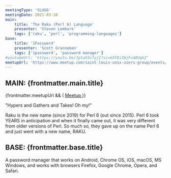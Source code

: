 ```yaml
---
meetingType: 'SLUUG'
meetingDate: 2021-03-10
main:
    title: 'The Raku (Perl 6) Language'
    presenter: 'Steven Lembark'
    tags: ['raku', 'perl', 'programming-languages']
base:
    title: '1Password'
    presenter: 'Scott Granneman'
    tags: ['1password', 'password manager']
#youtubeUrl: 'https://youtu.be/JptaX3v7yjI?si=kXYDiIWjFudAUqkZ'
meetupUrl: 'https://www.meetup.com/saint-louis-unix-users-group/events/276192063/'
---
```



## **MAIN:** {frontmatter.main.title}

<MeetingPresenter presenterName={frontmatter.main.presenter} />
{frontmatter.meetupUrl && (
    <a href={frontmatter.meetupUrl}>
        <Icon name="mdi:meetup" class="inline" />
        Meetup
    </a>
)}

"Hypers and Gathers and Takes! Oh my!"

Raku is the new name (since 2019) for Perl 6 (out since 2015). Perl 6 took YEARS in anticipation and when it finally came out, it was very different from older versions of Perl. So much so, they gave up on the name Perl 6 and just went with a new name, RAKU.

<Tags tags={frontmatter.main.tags} />

## **BASE:** {frontmatter.base.title}

<MeetingPresenter presenterName={frontmatter.base.presenter} />

A password manager that works on Android, Chrome OS, iOS, macOS, MS Windows, and works with browsers Firefox, Google Chrome, Opera, and Safari.

<Tags tags={frontmatter.base.tags} />
